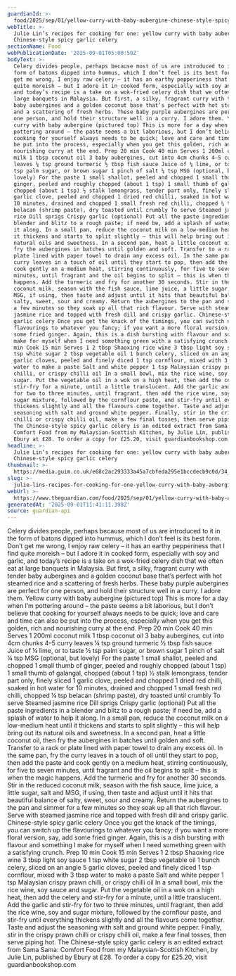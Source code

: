 ```yaml
---
guardianId: >-
  food/2025/sep/01/yellow-curry-with-baby-aubergine-chinese-style-spicy-garlic-celery-recipes-julie-lin
webTitle: >-
  Julie Lin’s recipes for cooking for one: yellow curry with baby aubergine, and
  Chinese-style spicy garlic celery
sectionName: Food
webPublicationDate: '2025-09-01T05:00:50Z'
bodyText: >-
  Celery divides people, perhaps because most of us are introduced to it in the
  form of batons dipped into hummus, which I don’t feel is its best form. Don’t
  get me wrong, I enjoy raw celery – it has an earthy pepperiness that I find
  quite moreish – but I adore it in cooked form, especially with soy and garlic,
  and today’s recipe is a take on a wok-fried celery dish that we often eat at
  large banquets in Malaysia. But first, a silky, fragrant curry with tender
  baby aubergines and a golden coconut base that’s perfect with hot steamed rice
  and a scattering of fresh herbs. These baby purple aubergines are perfect for
  one person, and hold their structure well in a curry. I adore them. Yellow
  curry with baby aubergine (pictured top) This is more for a day when I’m
  pottering around – the paste seems a bit laborious, but I don’t believe that
  cooking for yourself always needs to be quick; love and care and time can also
  be put into the process, especially when you get this golden, rich and
  nourishing curry at the end. Prep 20 min Cook 40 min Serves 1 200ml coconut
  milk 1 tbsp coconut oil 3 baby aubergines, cut into 4cm chunks 4–5 curry
  leaves ¼ tsp ground turmeric ½ tbsp fish sauce Juice of ¼ lime, or to taste ½
  tsp palm sugar, or brown sugar 1 pinch of salt ¼ tsp MSG (optional, but
  lovely) For the paste 1 small shallot, peeled and chopped 1 small thumb of
  ginger, peeled and roughly chopped (about 1 tsp) 1 small thumb of galangal,
  chopped (about 1 tsp) ½ stalk lemongrass, tender part only, finely sliced 1
  garlic clove, peeled and chopped 1 dried red chilli, soaked in hot water for
  10 minutes, drained and chopped 1 small fresh red chilli, chopped ¼ tsp
  belacan (shrimp paste), dry toasted until crumbly To serve Steamed jasmine
  rice Dill sprigs Crispy garlic (optional) Put all the paste ingredients in a
  blender and blitz to a rough paste; if need be, add a splash of water to help
  it along. In a small pan, reduce the coconut milk on a low-medium heat until
  it thickens and starts to split slightly – this will help bring out its
  natural oils and sweetness. In a second pan, heat a little coconut oil, then
  fry the aubergines in batches until golden and soft. Transfer to a rack or
  plate lined with paper towel to drain any excess oil. In the same pan, fry the
  curry leaves in a touch of oil until they start to pop, then add the paste and
  cook gently on a medium heat, stirring continuously, for five to seven
  minutes, until fragrant and the oil begins to split – this is when the magic
  happens. Add the turmeric and fry for another 30 seconds. Stir in the reduced
  coconut milk, season with the fish sauce, lime juice, a little sugar, salt and
  MSG, if using, then taste and adjust until it hits that beautiful balance of
  salty, sweet, sour and creamy. Return the aubergines to the pan and simmer for
  a few minutes so they soak up all that rich flavour. Serve with steamed
  jasmine rice and topped with fresh dill and crispy garlic. Chinese-style spicy
  garlic celery Once you get the knack of the timings, you can switch up the
  flavourings to whatever you fancy; if you want a more floral version, say, add
  some fried ginger. Again, this is a dish bursting with flavour and something I
  make for myself when I need something green with a satisfying crunch. Prep 10
  min Cook 15 min Serves 1 2 tbsp Shaoxing rice wine 3 tbsp light soy sauce 1
  tsp white sugar 2 tbsp vegetable oil 1 bunch celery, sliced on an angle 5
  garlic cloves, peeled and finely diced 1 tsp cornflour, mixed with 3 tbsp
  water to make a paste Salt and white pepper 1 tsp Malaysian crispy prawn
  chilli, or crispy chilli oil In a small bowl, mix the rice wine, soy sauce and
  sugar. Put the vegetable oil in a wok on a high heat, then add the celery and
  stir-fry for a minute, until a little translucent. Add the garlic and stir-fry
  for two to three minutes, until fragrant, then add the rice wine, soy and
  sugar mixture, followed by the cornflour paste, and stir-fry until everything
  thickens slightly and all the flavours come together. Taste and adjust the
  seasoning with salt and ground white pepper. Finally, stir in the crispy prawn
  chilli or crispy chilli oil, make a few final tosses, then serve piping hot.
  The Chinese-style spicy garlic celery is an edited extract from Sama Sama:
  Comfort Food from my Malaysian-Scottish Kitchen, by Julie Lin, published by
  Ebury at £28. To order a copy for £25.20, visit guardianbookshop.com
headline: >-
  Julie Lin’s recipes for cooking for one: yellow curry with baby aubergine, and
  Chinese-style spicy garlic celery
thumbnail: >-
  https://media.guim.co.uk/e68c2ac293333a45a7cbfeda295e1bccdecb9c0d/34_1537_2746_2196/500.jpg
slug: >-
  julie-lins-recipes-for-cooking-for-one-yellow-curry-with-baby-aubergine-and-chinese-style-spicy-garlic-celery
webUrl: >-
  https://www.theguardian.com/food/2025/sep/01/yellow-curry-with-baby-aubergine-chinese-style-spicy-garlic-celery-recipes-julie-lin
generatedAt: '2025-09-01T11:41:11.398Z'
source: guardian-api
---
```

Celery divides people, perhaps because most of us are introduced to it in the form of batons dipped into hummus, which I don’t feel is its best form. Don’t get me wrong, I enjoy raw celery – it has an earthy pepperiness that I find quite moreish – but I adore it in cooked form, especially with soy and garlic, and today’s recipe is a take on a wok-fried celery dish that we often eat at large banquets in Malaysia. But first, a silky, fragrant curry with tender baby aubergines and a golden coconut base that’s perfect with hot steamed rice and a scattering of fresh herbs. These baby purple aubergines are perfect for one person, and hold their structure well in a curry. I adore them. Yellow curry with baby aubergine (pictured top) This is more for a day when I’m pottering around – the paste seems a bit laborious, but I don’t believe that cooking for yourself always needs to be quick; love and care and time can also be put into the process, especially when you get this golden, rich and nourishing curry at the end. Prep 20 min Cook 40 min Serves 1 200ml coconut milk 1 tbsp coconut oil 3 baby aubergines, cut into 4cm chunks 4–5 curry leaves ¼ tsp ground turmeric ½ tbsp fish sauce Juice of ¼ lime, or to taste ½ tsp palm sugar, or brown sugar 1 pinch of salt ¼ tsp MSG (optional, but lovely) For the paste 1 small shallot, peeled and chopped 1 small thumb of ginger, peeled and roughly chopped (about 1 tsp) 1 small thumb of galangal, chopped (about 1 tsp) ½ stalk lemongrass, tender part only, finely sliced 1 garlic clove, peeled and chopped 1 dried red chilli, soaked in hot water for 10 minutes, drained and chopped 1 small fresh red chilli, chopped ¼ tsp belacan (shrimp paste), dry toasted until crumbly To serve Steamed jasmine rice Dill sprigs Crispy garlic (optional) Put all the paste ingredients in a blender and blitz to a rough paste; if need be, add a splash of water to help it along. In a small pan, reduce the coconut milk on a low-medium heat until it thickens and starts to split slightly – this will help bring out its natural oils and sweetness. In a second pan, heat a little coconut oil, then fry the aubergines in batches until golden and soft. Transfer to a rack or plate lined with paper towel to drain any excess oil. In the same pan, fry the curry leaves in a touch of oil until they start to pop, then add the paste and cook gently on a medium heat, stirring continuously, for five to seven minutes, until fragrant and the oil begins to split – this is when the magic happens. Add the turmeric and fry for another 30 seconds. Stir in the reduced coconut milk, season with the fish sauce, lime juice, a little sugar, salt and MSG, if using, then taste and adjust until it hits that beautiful balance of salty, sweet, sour and creamy. Return the aubergines to the pan and simmer for a few minutes so they soak up all that rich flavour. Serve with steamed jasmine rice and topped with fresh dill and crispy garlic. Chinese-style spicy garlic celery Once you get the knack of the timings, you can switch up the flavourings to whatever you fancy; if you want a more floral version, say, add some fried ginger. Again, this is a dish bursting with flavour and something I make for myself when I need something green with a satisfying crunch. Prep 10 min Cook 15 min Serves 1 2 tbsp Shaoxing rice wine 3 tbsp light soy sauce 1 tsp white sugar 2 tbsp vegetable oil 1 bunch celery, sliced on an angle 5 garlic cloves, peeled and finely diced 1 tsp cornflour, mixed with 3 tbsp water to make a paste Salt and white pepper 1 tsp Malaysian crispy prawn chilli, or crispy chilli oil In a small bowl, mix the rice wine, soy sauce and sugar. Put the vegetable oil in a wok on a high heat, then add the celery and stir-fry for a minute, until a little translucent. Add the garlic and stir-fry for two to three minutes, until fragrant, then add the rice wine, soy and sugar mixture, followed by the cornflour paste, and stir-fry until everything thickens slightly and all the flavours come together. Taste and adjust the seasoning with salt and ground white pepper. Finally, stir in the crispy prawn chilli or crispy chilli oil, make a few final tosses, then serve piping hot. The Chinese-style spicy garlic celery is an edited extract from Sama Sama: Comfort Food from my Malaysian-Scottish Kitchen, by Julie Lin, published by Ebury at £28. To order a copy for £25.20, visit guardianbookshop.com
